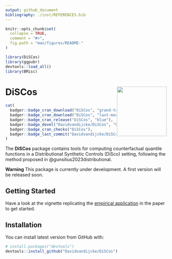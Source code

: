 ```yaml
---
output: github_document
bibliography: ./inst/REFERENCES.bib
---
```


<!-- README.md is generated from README.Rmd. Please edit that file -->

```r
knitr::opts_chunk$set(
  collapse = TRUE,
  comment = "#>",
  fig.path = "man/figures/README-"
)
```

```r
library(DiSCos)
library(ggpubr)
devtools::load_all()
library(BMisc)
```
# DiSCos <img src="man/figures/logo.png" align="right" alt="" width="155" />

```r
cat(
  badger::badge_cran_download("DiSCos", "grand-total", "blue"),
  badger::badge_cran_download("DiSCos", "last-month", "blue"),
  badger::badge_cran_release("DiSCos", "blue"),
  badger::badge_devel("Davidvandijcke/DiSCos", "blue"),
  badger::badge_cran_checks("DiSCos"),
  badger::badge_last_commit("Davidvandijcke/DiSCos")
)
```

<!-- README.mdƒ is generated from README.Rmd. Please edit that file -->

The **DiSCos** package contains tools for computing counterfactual quantile functions in a Distributional Synthetic Controls (DiSco) setting, following the method proposed in @gunsilius2023distributional. 

**Warning** This package is currently under development. A first version will be released soon.

## Getting Started

Have a look at the vignette replicating the [empirical application](https://www.davidvandijcke.com/DiSCos/articles/Dube2019.html) in the paper to get started.

## Installation

You can install latest version from GitHub with:

```r
# install.packages("devtools")
devtools::install_github("Davidvandijcke/DiSCos")
```


